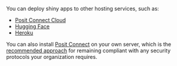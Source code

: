 You can deploy shiny apps to other hosting services, such as:

- [Posit Connect Cloud](https://connect.posit.cloud/)
- [Hugging Face](https://huggingface.co/docs/hub/spaces-sdks-docker-shiny#shiny-for-r)
- [Heroku](https://medium.com/@gracemwendemicheni/deploy-r-shiny-app-to-heroku-31b48fb6eb39)

You can also install [Posit Connect](https://posit.co/products/enterprise/connect/) on your own server, which is the [recommended approach](https://docs.posit.co/shinyapps.io/guide/security_and_compliance/index.html) for remaining compliant with any security protocols your organization requires.
